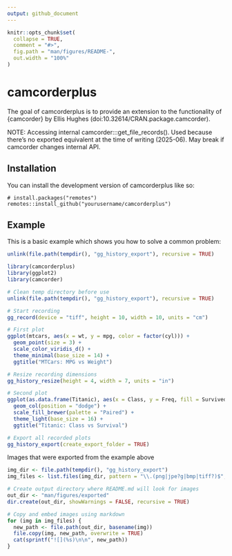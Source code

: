```yaml
---
output: github_document
---
```


<!-- README.md is generated from README.Rmd. Please edit that file -->

```r
knitr::opts_chunk$set(
  collapse = TRUE,
  comment = "#>",
  fig.path = "man/figures/README-",
  out.width = "100%"
)
```

# camcorderplus

<!-- badges: start -->
<!-- badges: end -->

The goal of camcorderplus is to provide an extension to the functionality of {camcorder} by Ellis Hughes (doi:10.32614/CRAN.package.camcorder).

NOTE: Accessing internal camcorder:::get_file_records().
Used because there's no exported equivalent at the time of writing (2025-06).
May break if camcorder changes internal API.


## Installation

You can install the development version of camcorderplus like so:

```undefined
# install.packages("remotes")
remotes::install_github("yourusername/camcorderplus")
```

## Example

This is a basic example which shows you how to solve a common problem:

```r
unlink(file.path(tempdir(), "gg_history_export"), recursive = TRUE)
```


```r
library(camcorderplus)
library(ggplot2)
library(camcorder)

# Clean temp directory before use
unlink(file.path(tempdir(), "gg_history_export"), recursive = TRUE)

# Start recording
gg_record(device = "tiff", height = 10, width = 10, units = "cm")

# First plot
ggplot(mtcars, aes(x = wt, y = mpg, color = factor(cyl))) +
  geom_point(size = 3) +
  scale_color_viridis_d() +
  theme_minimal(base_size = 14) +
  ggtitle("MTCars: MPG vs Weight")

# Resize recording dimensions
gg_history_resize(height = 4, width = 7, units = "in")

# Second plot
ggplot(as.data.frame(Titanic), aes(x = Class, y = Freq, fill = Survived)) +
  geom_col(position = "dodge") +
  scale_fill_brewer(palette = "Paired") +
  theme_light(base_size = 16) +
  ggtitle("Titanic: Class vs Survival")

# Export all recorded plots
gg_history_export(create_export_folder = TRUE)
```

Images that were exported from the example above

```r
img_dir <- file.path(tempdir(), "gg_history_export")
img_files <- list.files(img_dir, pattern = "\\.(png|jpe?g|bmp|tiff?)$", ignore.case = TRUE, full.names = TRUE)

# Create output directory where README.md will look for images
out_dir <- "man/figures/exported"
dir.create(out_dir, showWarnings = FALSE, recursive = TRUE)

# Copy and embed images using markdown
for (img in img_files) {
  new_path <- file.path(out_dir, basename(img))
  file.copy(img, new_path, overwrite = TRUE)
  cat(sprintf("![](%s)\n\n", new_path))
}
```
